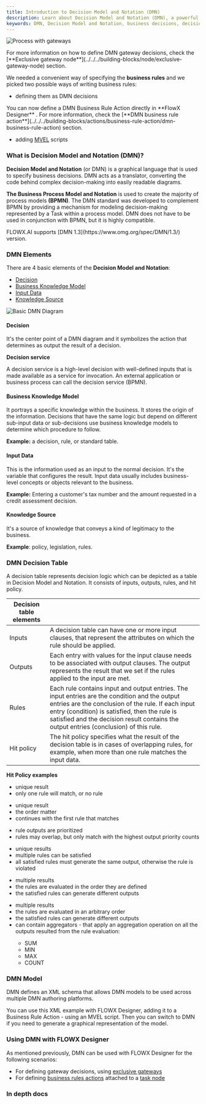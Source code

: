 ```yaml
---
title: Introduction to Decision Model and Notation (DMN)
description: Learn about Decision Model and Notation (DMN), a powerful graphical language for specifying business decisions. Understand how DMN complements BPMN, its key elements, decision tables, and implementation in FLOWX.AI Designer for business rules and gateway decisions.
keywords: DMN, Decision Model and Notation, business decisions, decision tables, hit policy, business rules, BPMN integration, DMN elements, decision modeling, business knowledge model
---
```


![Process with gateways](https://s3.eu-west-1.amazonaws.com/docx.flowx.ai/platform-overview/frameworks-and-standards/business-process-industry-standards/process_with_gateways.png)

<Info>
For more information on how to define DMN gateway decisions, check the [**Exclusive gateway node**](../../../building-blocks/node/exclusive-gateway-node) section.
</Info>

We needed a convenient way of specifying the <Tooltip tip="Business rules are actions that can be configured on task/user task nodes in a business process. Business rules can be written in various script languages such as MVEL, JavaScript, Python, Groovy, or DMN (Decision Model and Notation)."> **business rules** </Tooltip> and we picked two possible ways of writing business rules:

* defining them as DMN decisions

<Info>
You can now define a DMN Business Rule Action directly in <Tooltip tip="The Designer is the FLOWX.AI no-code visual development environment. It allows users to create web and mobile applications without having to know how to code."> **FlowX Designer** </Tooltip>. For more information, check the [**DMN business rule action**](../../../building-blocks/actions/business-rule-action/dmn-business-rule-action) section.
</Info>

* adding [MVEL](./intro-to-mvel) scripts

### What is Decision Model and Notation (DMN)?

**Decision Model and Notation** (or DMN) is a graphical language that is used to specify business decisions. DMN acts as a translator, converting the code behind complex decision-making into easily readable diagrams.

**The Business Process Model and Notation** is used to create the majority of process models **(BPMN)**. The DMN standard was developed to complement BPMN by providing a mechanism for modeling decision-making represented by a Task within a process model. DMN does not have to be used in conjunction with BPMN, but it is highly compatible.

<Warning>
FLOWX.AI supports [DMN 1.3](https://www.omg.org/spec/DMN/1.3/) version.
</Warning>

### DMN Elements

There are 4 basic elements of the **Decision Model and Notation**:

* [Decision](#decision)
* [Business Knowledge Model](#business-knowledge-model)
* [Input Data](#input-data)
* [Knowledge Source](#knowledge-source)

![Basic DMN Diagram](https://s3.eu-west-1.amazonaws.com/docx.flowx.ai/platform-overview/frameworks-and-standards/business-process-industry-standards/dmn_diagram.png)

#### Decision

It's the center point of a DMN diagram and it symbolizes the action that determines as output the result of a decision.

**Decision service**

A decision service is a high-level decision with well-defined inputs that is made available as a service for invocation. An external application or business process can call the decision service (BPMN).

#### Business Knowledge Model

It portrays a specific knowledge within the business. It stores the origin of the information. Decisions that have the same logic but depend on different sub-input data or sub-decisions use business knowledge models to determine which procedure to follow.

**Example:** a decision, rule, or standard table.

#### Input Data

This is the information used as an input to the normal decision. It's the variable that configures the result. Input data usually includes business-level concepts or objects relevant to the business.

**Example:** Entering a customer's tax number and the amount requested in a credit assessment decision.

#### Knowledge Source

It's a source of knowledge that conveys a kind of legitimacy to the business.

**Example**: policy, legislation, rules.

### DMN Decision Table

A decision table represents decision logic which can be depicted as a table in Decision Model and Notation. It consists of inputs, outputs, rules, and hit policy.

| Decision table elements |                                                                                                                                                                                                                                                                                                 |
| ----------------------- | ----------------------------------------------------------------------------------------------------------------------------------------------------------------------------------------------------------------------------------------------------------------------------------------------- |
| Inputs                  | A decision table can have one or more input clauses, that represent the attributes on which the rule should be applied.                                                                                                                                                                         |
| Outputs                 | Each entry with values for the input clause needs to be associated with output clauses. The output represents the result that we set if the rules applied to the input are met.                                                                                                                 |
| Rules                   | Each rule contains input and output entries. The input entries are the condition and the output entries are the conclusion of the rule. If each input entry (condition) is satisfied, then the rule is satisfied and the decision result contains the output entries (conclusion) of this rule. |
| Hit policy              | The hit policy specifies what the result of the decision table is in cases of overlapping rules, for example, when more than one rule matches the input data.                                                                                                                                   |

**Hit Policy examples**

<Tabs>
<Tab title="Unique">
<ul>
<li>unique result</li>
<li>only one rule will match, or no rule</li>
</ul>
</Tab>

<Tab title="First">
<ul>
<li>unique result</li>
<li>the order matter</li>
<li>continues with the first rule that matches</li>
</ul>
</Tab>

<Tab title="Priority">
<ul>
<li>rule outputs are prioritized</li>
<li>rules may overlap, but only match with the highest output priority counts </li>
</ul>
</Tab>

<Tab title ="Any">
<ul>
<li> unique results </li>
<li>multiple rules can be satisfied </li>
<li>all satisfied rules must generate the same output, otherwise the rule is violated</li>
</ul>
</Tab>

<Tab title = "Rule order">
<ul>
<li>multiple results</li>
<li>the rules are evaluated in the order they are defined</li>
<li>the satisfied rules can generate different outputs</li>
</ul>
</Tab>

<Tab title ="Collect order">
<ul>
<li> multiple results </li>
<li>the rules are evaluated in an arbitrary order </li>
<li> the satisfied rules can generate different outputs </li>
<li>can contain aggregators - that apply an aggregation operation on all the outputs resulted from the rule evaluation:</li>
  <ul> 
  <li>SUM</li>
  <li>MIN</li>
  <li>MAX</li>
  <li>COUNT</li>
  </ul>
</ul>
</Tab>
</Tabs>

### DMN Model

DMN defines an XML schema that allows DMN models to be used across multiple DMN authoring platforms.

You can use this XML example with FLOWX Designer, adding it to a Business Rule Action - using an MVEL script. Then you can switch to DMN if you need to generate a graphical representation of the model.

### Using DMN with FLOWX Designer

As mentioned previously, DMN can be used with FLOWX Designer for the following scenarios:

* For defining gateway decisions, using [exclusive gateways](../../../building-blocks/node/exclusive-gateway-node)
* For defining [business rules actions](../../../building-blocks/actions/business-rule-action/business-rule-action) attached to a [task node](../../../building-blocks/node/task-node)

### In depth docs

<Card title="DMN Documentation" href="https://www.omg.org/dmn" icon="link">
</Card></newContent>
</invoke>